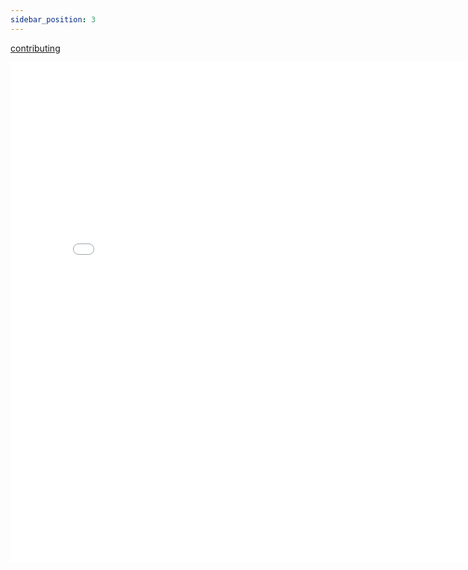 ```yaml
---
sidebar_position: 3
---
```




[contributing](/contributing)

<iframe width="800" height="800" 
    src="/contributing" 
    frameborder="0" allow="accelerometer; autoplay; 
    encrypted-media; 
    gyroscope; 
    picture-in-picture" allowfullscreen>
</iframe>



